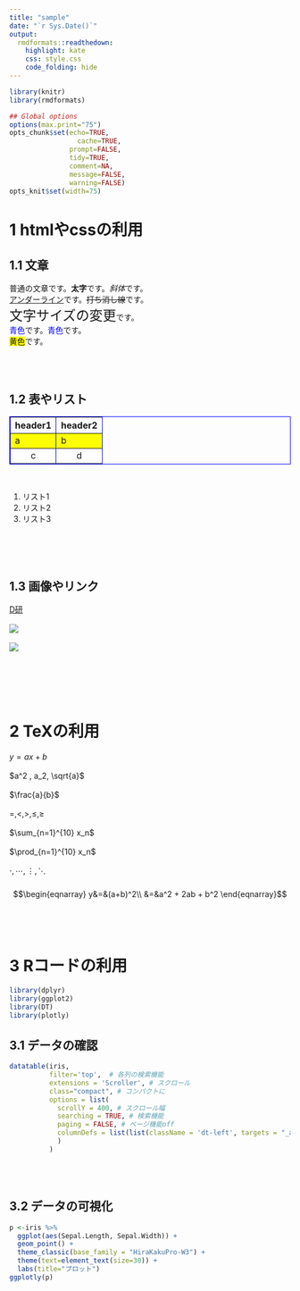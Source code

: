 ```yaml
---
title: "sample"
date: "`r Sys.Date()`"
output:
  rmdformats::readthedown:
    highlight: kate
    css: style.css
    code_folding: hide
---
```



```r
library(knitr)
library(rmdformats)

## Global options
options(max.print="75")
opts_chunk$set(echo=TRUE,
	             cache=TRUE,
               prompt=FALSE,
               tidy=TRUE,
               comment=NA,
               message=FALSE,
               warning=FALSE)
opts_knit$set(width=75)
```

# 1 htmlやcssの利用

## 1.1 文章
普通の文章です。<b>太字</b>です。<i>斜体</i>です。<br>
<u>アンダーライン</u>です。<s>打ち消し線</s>です。<br>
<font size=5>文字サイズの変更</font>です。<br>
<font color="blue">青色</font>です。<font color=#0000ff>青色</font>です。<br>
<span style="background-color:#ffff00">黄色</span>です。<br>

<br><br>

## 1.2 表やリスト
<table border="1" width=200 bordercolor="blue" class="a1">
    <tr>
      <th>header1</th>
      <th>header2</th>
    </tr>
    <tr bgcolor="yellow">
      <td>a</td>
      <td>b</td>
    </tr>
    <tr align="center">
      <td>c</td>
      <td>d</td>
    </tr>
  </table>  

<br>

<ol>
  <li>リスト1</li>
  <li>リスト2</li>
  <li>リスト3</li>
</ol>

<br><br><br>

## 1.3 画像やリンク

<a href="https://tatsukioike.com">D研</a><br><br>
<img src="image.png"><img><br><br>
<a href="https://tatsukioike.com"><img src="image.png"><img></a><br><br>

<br><br><br>

# 2 TeXの利用

$y= ax+b$ <br><br>
$a^2 , a_2, \sqrt{a}$ <br><br>
$\frac{a}{b}$ <br><br>
$=, <, >, \leq, \geq$ <br><br>
$\sum_{n=1}^{10} x_n$ <br><br>
$\prod_{n=1}^{10} x_n$ <br><br>
$\cdot, \cdots, \vdots, \ddots$ <br><br>
$$\begin{eqnarray}
y&=&(a+b)^2\\
&=&a^2 + 2ab + b^2
\end{eqnarray}$$
<br><br><br>

# 3 Rコードの利用{.tabset}

```r
library(dplyr)
library(ggplot2)
library(DT)
library(plotly)
```


## 3.1 データの確認
```r
datatable(iris,
          filter='top',  # 各列の検索機能
          extensions = 'Scroller', # スクロール
          class="compact", # コンパクトに
          options = list(
            scrollY = 400, # スクロール幅
            searching = TRUE, # 検索機能
            paging = FALSE, # ページ機能off
            columnDefs = list(list(className = 'dt-left', targets = "_all")) # 左寄せd
            )
          )
```

<br><br>

## 3.2 データの可視化

```r
p <-iris %>%
  ggplot(aes(Sepal.Length, Sepal.Width)) +
  geom_point() +
  theme_classic(base_family = "HiraKakuPro-W3") +
  theme(text=element_text(size=30)) +
  labs(title="プロット")
ggplotly(p)
```


